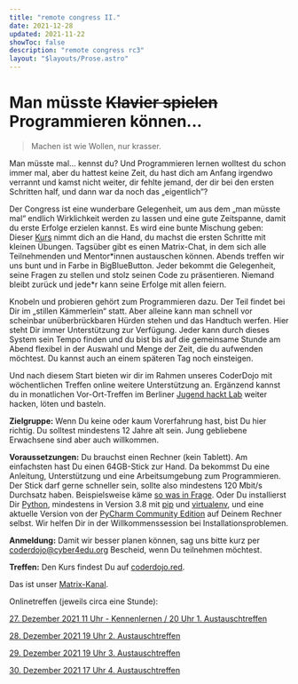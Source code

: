 ```yaml
---
title: "remote congress II."
date: 2021-12-28
updated: 2021-11-22
showToc: false
description: "remote congress rc3"
layout: "$layouts/Prose.astro"
---
```




<script lang="ts">import Figure from '$lib/components/Figure.svelte';</script>

# Man müsste ~~Klavier spielen~~ Programmieren können...

> Machen ist wie Wollen, nur krasser.

Man müsste mal... kennst du? Und Programmieren lernen wolltest du schon immer mal, aber du hattest keine Zeit, du hast
dich am Anfang irgendwo verrannt und kamst nicht weiter, dir fehlte jemand, der dir bei den ersten Schritten half, und
dann war da noch das „eigentlich”?

Der Congress ist eine wunderbare Gelegenheit, um aus dem „man müsste mal“ endlich Wirklichkeit werden zu lassen und eine
gute Zeitspanne, damit du erste Erfolge erzielen kannst. Es wird eine bunte Mischung geben: Dieser
[Kurs](https://coderdojo.red) nimmt dich an die Hand, du machst die ersten Schritte mit kleinen Übungen. Tagsüber gibt
es einen Matrix-Chat, in dem sich alle Teilnehmenden und Mentor\*innen austauschen können. Abends treffen wir uns bunt
und in Farbe in BigBlueButton. Jeder bekommt die Gelegenheit, seine Fragen zu stellen und stolz seinen Code zu
präsentieren. Niemand bleibt zurück und jede\*r kann seine Erfolge mit allen feiern.

Knobeln und probieren gehört zum Programmieren dazu. Der Teil findet bei Dir im „stillen Kämmerlein“ statt. Aber alleine
kann man schnell vor scheinbar unüberbrückbaren Hürden stehen und das Handtuch werfen. Hier steht Dir immer
Unterstützung zur Verfügung. Jeder kann durch dieses System sein Tempo finden und du bist bis auf die gemeinsame Stunde
am Abend flexibel in der Auswahl und Menge der Zeit, die du aufwenden möchtest. Du kannst auch an einem späteren Tag
noch einsteigen.

Und nach diesem Start bieten wir dir im Rahmen unseres CoderDojo mit wöchentlichen Treffen online weitere Unterstützung
an. Ergänzend kannst du in monatlichen Vor-Ort-Treffen im Berliner
[Jugend hackt Lab](https://jugendhackt.org/lab/berlin/) weiter hacken, löten und basteln.

**Zielgruppe:** Wenn Du keine oder kaum Vorerfahrung hast, bist Du hier richtig. Du solltest mindestens 12 Jahre alt
sein. Jung gebliebene Erwachsene sind aber auch willkommen.

**Voraussetzungen:** Du brauchst einen Rechner (kein Tablett). Am einfachsten hast Du einen 64GB-Stick zur Hand. Da
bekommst Du eine Anleitung, Unterstützung und eine Arbeitsumgebung zum Programmieren. Der Stick darf gerne schneller
sein, sollte also mindestens 120 Mbit/s Durchsatz haben. Beispielsweise käme
[so was in Frage](https://www.reichelt.de/de/de/usb-stick-usb-3-2-gen1-64gb-cruzer-extreme-go-sdcz810-064g-g46-p298210.html?utm_source=Preisvergleich_&utm_medium=CPC&utm_campaign=Preisvergleich_&utm_source=psuma&utm_medium=Schottenland.de&PROVID=16&&r=1).
Oder Du installierst Dir [Python](https://www.python.org/downloads/), mindestens in Version 3.8 mit
[pip](https://geekflare.com/de/python-pip-installation/) und
[virtualenv](https://virtualenv.pypa.io/en/latest/installation.html), und eine aktuelle Version von der
[PyCharm Community Edition](https://www.jetbrains.com/de-de/pycharm/download) auf Deinem Rechner selbst. Wir helfen Dir
in der Willkommenssession bei Installationsproblemen.

**Anmeldung:** Damit wir besser planen können, sag uns bitte kurz per coderdojo@cyber4edu.org Bescheid, wenn Du
teilnehmen möchtest.

**Treffen:** Den Kurs findest Du auf [coderdojo.red](https://coderdojo.red).

Das ist unser [Matrix-Kanal](https://matrix.to/#/#coderdojo:matrix.cyber4edu.org).

Onlinetreffen (jeweils circa eine Stunde):

[27. Dezember 2021 11 Uhr - Kennenlernen / 20 Uhr 1. Austauschtreffen](https://bbb.cyber4edu.org/b/der-0rc-8x7-4re)

[28. Dezember 2021 19 Uhr 2. Austauschtreffen](https://bbb.cyber4edu.org/b/der-0rc-8x7-4re)

[29. Dezember 2021 19 Uhr 3. Austauschtreffen](https://bbb.cyber4edu.org/b/der-0rc-8x7-4re)

[30. Dezember 2021 17 Uhr 4. Austauschtreffen](https://bbb.cyber4edu.org/b/der-0rc-8x7-4re)

<Figure src="/images/man_muesste.jpg" alt="Man müsste …" />
